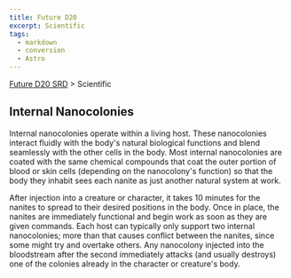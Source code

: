 ```yaml
---
title: Future D20
excerpt: Scientific
tags:
  - markdown
  - conversion
  - Astro
---
```






[Future D20 SRD]( / ) > Scientific




## Internal Nanocolonies


Internal nanocolonies operate within a living host. These nanocolonies interact fluidly with the body's natural biological functions and blend seamlessly with the other cells in the body. Most internal nanocolonies are coated with the same chemical compounds that coat the outer portion of blood or skin cells (depending on the nanocolony's function) so that the body they inhabit sees each nanite as just another natural system at work.


After injection into a creature or character, it takes 10 minutes for the nanites to spread to their desired positions in the body. Once in place, the nanites are immediately functional and begin work as soon as they are given commands. Each host can typically only support two internal nanocolonies; more than that causes conflict between the nanites, since some might try and overtake others. Any nanocolony injected into the bloodstream after the second immediately attacks (and usually destroys) one of the colonies already in the character or creature's body.




